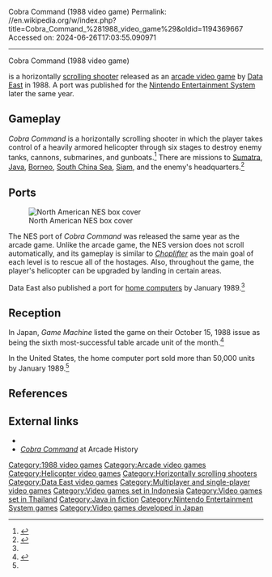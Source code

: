 Cobra Command (1988 video game)
Permalink: //en.wikipedia.org/w/index.php?title=Cobra_Command_%281988_video_game%29&oldid=1194369667
Accessed on: 2024-06-26T17:03:55.090971



------
Cobra Command (1988 video game)
{{Short description|1988 video game}}
{{for|the 1984 interactive movie game also produced by Data East|Cobra Command (1984 video game)}}
{{Infobox video game
| title = Cobra Command
| image = CobraCommand arcadeflyer.png
| caption = Japanese arcade flyer
| developer = [[Data East]]
| publisher = [[Data East]]
| director = T. Seki
| producer = Kohji Sasamoto
| designer = Akira Otani<br />Kazuhiro Takayama (hardware)
| programmer = Kohji Sasamoto
| artist = Akira Otani<br />M. Narita<br />T. Konishi<br />Satoshi Furukawa
| composer = Shogo Sakai, Masaaki Iwasaki, Takafumi Miura (NES)<br />Azusa Hara
| released = September 1988: Arcade<ref>{{cite web |url=http://www.dataeast-corp.co.jp/dev/license/license2.htm#70 |title=ライセンス一覧表 |website=www.dataeast-corp.co.jp |access-date=12 January 2022 |archive-url=https://web.archive.org/web/20010423042028/http://www.dataeast-corp.co.jp/dev/license/license2.htm#70 |archive-date=23 April 2001 |url-status=dead}}</ref><br />November 1988: NES<br />January 1989: PC<ref name="Almanac"/>
| genre = [[Scrolling shooter]]
| modes = [[Single-player]], [[multiplayer]]
| platforms = [[Arcade video game|Arcade]], [[Nintendo Entertainment System|NES]], [[Personal computer|PC]]<ref name="Almanac">{{cite book |last1=Petska-Juliussen |first1=Karen |last2=Juliussen |first2=Egil |title=The Computer Industry Almanac 1990 |date=1990 |publisher=Brady |isbn=978-0-13-154122-1 |location=New York |pages=3.12–13 |url=https://archive.org/details/computerindustry00kare/page/n267/mode/2up}}</ref>
}}

{{nihongo|'''''Cobra Command'''''|コブラコマンド}} is a horizontally [[scrolling shooter]] released as an [[arcade video game]] by [[Data East]] in 1988. A port was published for the [[Nintendo Entertainment System]] later the same year.

==Gameplay==
''Cobra Command'' is a horizontally scrolling shooter in which the player takes control of a heavily armored helicopter through six stages to destroy enemy tanks, cannons, submarines, and gunboats.<ref>{{cite book|last=Robbins|first=Judd|author2=Robbins, Joshua |title=Mastering Nintendo video games|publisher=Hayden Books|date=1989|page=152|isbn=978-0-672-48464-3}}</ref> There are missions to [[Sumatra]], [[Java]], [[Borneo]], [[South China Sea]], [[Thailand|Siam]], and the enemy's headquarters.<ref>{{cite web|url=http://www.mobygames.com/game/cobra-command|title=Cobra Command|publisher=Mobygames|date=1988|accessdate=10 June 2014}}</ref>

==Ports==
[[File:Cobra Command Cover.jpg|right|thumb|North American NES box cover]]

The NES port of ''Cobra Command'' was released the same year as the arcade game. Unlike the arcade game, the NES version does not scroll automatically, and its gameplay is similar to ''[[Choplifter]]'' as the main goal of each level is to rescue all of the hostages. Also, throughout the game, the player's helicopter can be upgraded by landing in certain areas.

Data East also published a port for [[home computers]] by January 1989.<ref name="Almanac" />

== Reception ==
In Japan, ''Game Machine'' listed the game on their October 15, 1988 issue as being the sixth most-successful table arcade unit of the month.<ref>{{cite magazine|title=Game Machine's Best Hit Games 25 - テーブル型TVゲーム機 (Table Videos)|magazine=[[:ja:ゲームマシン|Game Machine]]|issue=342|publisher=[[:ja:アミューズメント通信社|Amusement Press, Inc.]]|date=15 October 1988|page=29|lang=ja}}</ref>

In the United States, the home computer port sold more than 50,000 units by January 1989.<ref name="Almanac" />

==References==
{{Reflist}}

==External links==
*{{KLOV game|id=7363|name=Cobra Command}}
*[http://www.arcade-history.com/?n=cobra-command&page=detail&id=481 ''Cobra Command''] at Arcade History

[[Category:1988 video games]]
[[Category:Arcade video games]]
[[Category:Helicopter video games]]
[[Category:Horizontally scrolling shooters]]
[[Category:Data East video games]]
[[Category:Multiplayer and single-player video games]]
[[Category:Video games set in Indonesia]]
[[Category:Video games set in Thailand]]
[[Category:Java in fiction]]
[[Category:Nintendo Entertainment System games]]
[[Category:Video games developed in Japan]]


{{arcade-stub}}
{{scroll-shooter-videogame-stub}}